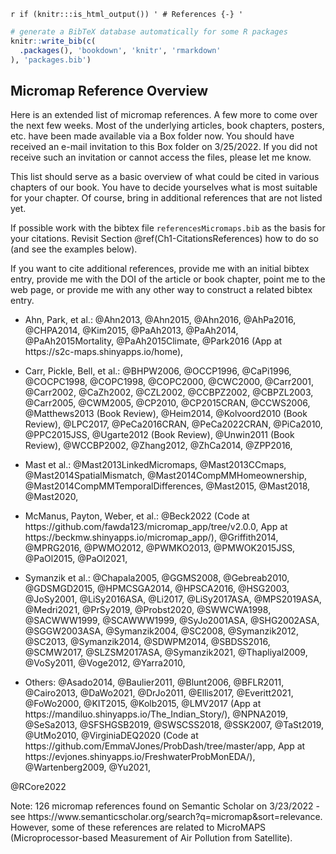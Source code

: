 \backmatter

`r if (knitr:::is_html_output()) '
# References {-}
'`

```r
# generate a BibTeX database automatically for some R packages
knitr::write_bib(c(
  .packages(), 'bookdown', 'knitr', 'rmarkdown'
), 'packages.bib')
```


## Micromap Reference Overview {#Ch99-MicromapReferenceOverview}


Here is an extended list of micromap references. A few more to come over the next few weeks.
Most of the underlying articles, book chapters, posters, etc. have been made available via a Box folder now.
You should have received an e-mail invitation to this Box folder on 3/25/2022.
If you did not receive such an invitation or cannot access the files,
please let me know.

This list should serve as a basic overview of what could be cited in various chapters of our book.
You have to decide yourselves what is most suitable for your chapter. Of course, bring in
additional references that are not listed yet. 

If possible work with the bibtex file `referencesMicromaps.bib` as the basis for your citations. 
Revisit Section \@ref(Ch1-CitationsReferences) how to do so (and see the examples below).

If you want to cite additional references, provide me with an initial bibtex entry,
provide me with the DOI of the article or book chapter, point me to the web page,
or provide me with any other way to construct a related bibtex entry.


- Ahn, Park, et al.:
@Ahn2013,
@Ahn2015,
@Ahn2016,
@AhPa2016,
@CHPA2014,
@Kim2015,
@PaAh2013,
@PaAh2014,
@PaAh2015Mortality,
@PaAh2015Climate,
@Park2016 (App at https://s2c-maps.shinyapps.io/home),


- Carr, Pickle, Bell, et al.:
@BHPW2006,
@OCCP1996,
@CaPi1996,
@COCPC1998,
@COPC1998,
@COPC2000,
@CWC2000,
@Carr2001,
@Carr2002,
@CaZh2002,
@CZL2002,
@CCBPZ2002,
@CBPZL2003,
@Carr2005,
@CWM2005,
@CP2010,
@CP2015CRAN,
@CCWS2006,
@Matthews2013 (Book Review),
@Heim2014,
@Kolvoord2010 (Book Review),
@LPC2017,
@PeCa2016CRAN,
@PeCa2022CRAN,
@PiCa2010,
@PPC2015JSS,
@Ugarte2012 (Book Review),
@Unwin2011 (Book Review),
@WCCBP2002,
@Zhang2012,
@ZhCa2014,
@ZPP2016,


- Mast et al.:
@Mast2013LinkedMicromaps,
@Mast2013CCmaps,
@Mast2014SpatialMismatch,
@Mast2014CompMMHomeownership,
@Mast2014CompMMTemporalDifferences,
@Mast2015,
@Mast2018,
@Mast2020,


- McManus, Payton, Weber, et al.:
@Beck2022 (Code at https://github.com/fawda123/micromap_app/tree/v2.0.0,
App at https://beckmw.shinyapps.io/micromap_app/),
@Griffith2014,
@MPRG2016,
@PWMO2012,
@PWMKO2013,
@PMWOK2015JSS,
@PaOl2015,
@PaOl2021,


- Symanzik et al.:
@Chapala2005,
@GGMS2008,
@Gebreab2010,
@GDSMGD2015,
@HPMCSGA2014,
@HPSCA2016,
@HSG2003,
@JoSy2001,
@LiSy2016ASA,
@Li2017,
@LiSy2017ASA,
@MPS2019ASA,
@Medri2021,
@PrSy2019,
@Probst2020,
@SWWCWA1998,
@SACWWW1999,
@SCAWWW1999,
@SyJo2001ASA,
@SHG2002ASA,
@SGGW2003ASA,
@Symanzik2004,
@SC2008,
@Symanzik2012,
@SC2013,
@Symanzik2014,
@SDWPM2014,
@SBDSS2016,
@SCMW2017,
@SLZSM2017ASA,
@Symanzik2021,
@Thapliyal2009,
@VoSy2011,
@Voge2012,
@Yarra2010,


- Others:
@Asado2014,
@Baulier2011,
@Blunt2006,
@BFLR2011,
@Cairo2013,
@DaWo2021,
@DrJo2011,
@Ellis2017,
@Everitt2021,
@FoWo2000,
@KIT2015,
@Kolb2015,
@LMV2017 (App at https://mandiluo.shinyapps.io/The_Indian_Story/),
@NPNA2019,
@SeSa2013,
@SFSHGSB2019,
@SWSCSS2018,
@SSK2007,
@TaSt2019,
@UtMo2010,
@VirginiaDEQ2020 (Code at https://github.com/EmmaVJones/ProbDash/tree/master/app,
App at https://evjones.shinyapps.io/FreshwaterProbMonEDA/),
@Wartenberg2009,
@Yu2021,


@RCore2022


Note: 126 micromap references found on Semantic Scholar on 3/23/2022 - see
https://www.semanticscholar.org/search?q=micromap&sort=relevance.
However, some of these references are related to
MicroMAPS (Microprocessor-based Measurement of Air Pollution from Satellite).


\printbibliography[segment=\therefsegment,heading=subbibliography]

